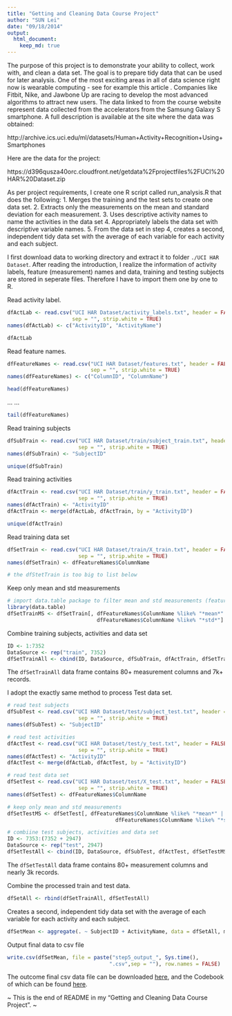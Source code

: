 ```yaml
---
title: "Getting and Cleaning Data Course Project"
author: "SUN Lei"
date: "09/18/2014"
output: 
  html_document:
    keep_md: true
---
```


The purpose of this project is to demonstrate your ability to collect, work with, and clean a data set. The goal is to prepare tidy data that can be used for later analysis.
One of the most exciting areas in all of data science right now is wearable computing - see for example this article . Companies like Fitbit, Nike, and Jawbone Up are racing to develop the most advanced algorithms to attract new users. The data linked to from the course website represent data collected from the accelerators from the Samsung Galaxy S smartphone. A full description is available at the site where the data was obtained:

http://archive.ics.uci.edu/ml/datasets/Human+Activity+Recognition+Using+Smartphones

Here are the data for the project:

https://d396qusza40orc.cloudfront.net/getdata%2Fprojectfiles%2FUCI%20HAR%20Dataset.zip 


As per project requirements, I create one R script called run_analysis.R that does the following: 
1. Merges the training and the test sets to create one data set.
2. Extracts only the measurements on the mean and standard deviation for each measurement. 
3. Uses descriptive activity names to name the activities in the data set
4. Appropriately labels the data set with descriptive variable names. 
5. From the data set in step 4, creates a second, independent tidy data set with the average of each variable for each activity and each subject.

I first download data to working directory and extract it to folder ```./UCI HAR Dataset```. After reading the introduction, I realize the information of activity labels, feature (measurement) names and data, training and testing subjects are stored in seperate files. Therefore I have to import them one by one to R.

Read activity label.
```r
dfActLab <- read.csv("UCI HAR Dataset/activity_labels.txt", header = FALSE, 
                     sep = "", strip.white = TRUE)
names(dfActLab) <- c("ActivityID", "ActivityName")
```
```r
dfActLab
```
Read feature names.
```r
dfFeatureNames <- read.csv("UCI HAR Dataset/features.txt", header = FALSE, 
                           sep = "", strip.white = TRUE)
names(dfFeatureNames) <- c("ColumnID", "ColumnName")
```
```r
head(dfFeatureNames)
```
... ...
```r
tail(dfFeatureNames)
```
Read training subjects
```r
dfSubTrain <- read.csv("UCI HAR Dataset/train/subject_train.txt", header = FALSE, 
                       sep = "", strip.white = TRUE)
names(dfSubTrain) <- "SubjectID"
```
```r
unique(dfSubTrain)
```
Read training activities
```r
dfActTrain <- read.csv("UCI HAR Dataset/train/y_train.txt", header = FALSE, 
                       sep = "", strip.white = TRUE)
names(dfActTrain) <- "ActivityID"
dfActTrain <- merge(dfActLab, dfActTrain, by = "ActivityID")
```
```r
unique(dfActTrain)
```
Read training data set
```r
dfSetTrain <- read.csv("UCI HAR Dataset/train/X_train.txt", header = FALSE, 
                       sep = "", strip.white = TRUE)
names(dfSetTrain) <- dfFeatureNames$ColumnName

# the dfStetTrain is too big to list below
```
Keep only mean and std measurements
```r
# import data.table package to filter mean and std measurements (features)
library(data.table)
dfSetTrainMS <- dfSetTrain[, dfFeatureNames$ColumnName %like% "*mean*" | 
                             dfFeatureNames$ColumnName %like% "*std*"]
```
Combine training subjects, activities and data set
```r
ID <- 1:7352
DataSource <- rep("train", 7352)
dfSetTrainAll <- cbind(ID, DataSource, dfSubTrain, dfActTrain, dfSetTrainMS)
```
The ```dfSetTrainAll``` data frame contains 80+ measurement columns and 7k+ records.

I adopt the exactly same method to process Test data set.
```r
# read test subjects
dfSubTest <- read.csv("UCI HAR Dataset/test/subject_test.txt", header = FALSE, 
                       sep = "", strip.white = TRUE)
names(dfSubTest) <- "SubjectID"

# read test activities
dfActTest <- read.csv("UCI HAR Dataset/test/y_test.txt", header = FALSE, 
                       sep = "", strip.white = TRUE)
names(dfActTest) <- "ActivityID"
dfActTest <- merge(dfActLab, dfActTest, by = "ActivityID")

# read test data set
dfSetTest <- read.csv("UCI HAR Dataset/test/X_test.txt", header = FALSE, 
                       sep = "", strip.white = TRUE)
names(dfSetTest) <- dfFeatureNames$ColumnName

# keep only mean and std measurements
dfSetTestMS <- dfSetTest[, dfFeatureNames$ColumnName %like% "*mean*" | 
                                   dfFeatureNames$ColumnName %like% "*std*"]

# combiine test subjects, activities and data set
ID <- 7353:(7352 + 2947)
DataSource <- rep("test", 2947)
dfSetTestAll <- cbind(ID, DataSource, dfSubTest, dfActTest, dfSetTestMS) 
```
The ```dfSetTestAll``` data frame contains 80+ measurement columns and nearly 3k records. 

Combine the processed train and test data.
```r
dfSetAll <- rbind(dfSetTrainAll, dfSetTestAll)
```
Creates a second, independent tidy data set with the average of each variable for each activity and each subject.
```r
dfSetMean <- aggregate(. ~ SubjectID + ActivityName, data = dfSetAll, mean)
```

Output final data to csv file
```r
write.csv(dfSetMean, file = paste("step5_output_", Sys.time(),
                                 ".csv",sep = ""), row.names = FALSE)
```
The outcome final csv data file can be downloaded [here](https://github.com/kobbesun/get-clean_data_PA/blob/master/step5_output2014-09-17%2016:57:36.csv), and the Codebook of which can be found [here](https://github.com/kobbesun/get-clean_data_PA/blob/master/CodeBook.md).



~ This is the end of README in my "Getting and Cleaning Data Course Project". ~



